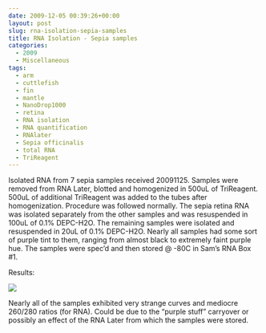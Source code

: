 ```yaml
---
date: 2009-12-05 00:39:26+00:00
layout: post
slug: rna-isolation-sepia-samples
title: RNA Isolation - Sepia samples
categories:
  - 2009
  - Miscellaneous
tags:
  - arm
  - cuttlefish
  - fin
  - mantle
  - NanoDrop1000
  - retina
  - RNA isolation
  - RNA quantification
  - RNAlater
  - Sepia officinalis
  - total RNA
  - TriReagent
---
```


Isolated RNA from 7 sepia samples received 20091125. Samples were removed from RNA Later, blotted and homogenized in 500uL of TriReagent. 500uL of additional TriReagent was added to the tubes after homogenization. Procedure was followed normally. The sepia retina RNA was isolated separately from the other samples and was resuspended in 100uL of 0.1% DEPC-H2O. The remaining samples were isolated and resuspended in 20uL of 0.1% DEPC-H2O. Nearly all samples had some sort of purple tint to them, ranging from almost black to extremely faint purple hue. The samples were spec'd and then stored @ -80C in Sam's RNA Box #1.

Results:

![](https://eagle.fish.washington.edu/Arabidopsis/RNA%20Spec%20Readings/20091204%20RNA%20SJW.jpg)

Nearly all of the samples exhibited very strange curves and mediocre 260/280 ratios (for RNA). Could be due to the "purple stuff" carryover or possibly an effect of the RNA Later from which the samples were stored.
